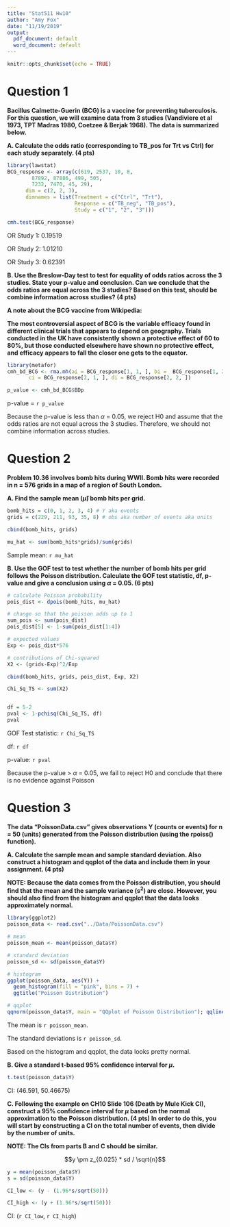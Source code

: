 ```yaml
---
title: "Stat511 Hw10"
author: "Amy Fox"
date: "11/19/2019"
output:
  pdf_document: default
  word_document: default
---
```


```r
knitr::opts_chunk$set(echo = TRUE)
```

# Question 1
**Bacillus Calmette-Guerin (BCG) is a vaccine for preventing tuberculosis. For this question, we will examine data from 3 studies (Vandiviere et al 1973, TPT Madras 1980, Coetzee & Berjak 1968). The data is summarized below.**

**A. Calculate the odds ratio (corresponding to TB_pos for Trt vs Ctrl) for each study separately. (4 pts)**
```r
library(lawstat)
BCG_response <- array(c(619, 2537, 10, 8,
        87892, 87886, 499, 505,
        7232, 7470, 45, 29),
      dim = c(2, 2, 3),
      dimnames = list(Treatment = c("Ctrl", "Trt"),
                      Response = c("TB_neg", "TB_pos"),
                      Study = c("1", "2", "3")))

cmh.test(BCG_response)
```
OR Study 1: 0.19519

OR Study 2: 1.01210

OR Study 3: 0.62391

**B. Use the Breslow-Day test to test for equality of odds ratios across the 3 studies. State your p-value and conclusion. Can we conclude that the odds ratios are equal across the 3 studies? Based on this test, should be combine information across studies? (4 pts)**

**A note about the BCG vaccine from Wikipedia:**

**The most controversial aspect of BCG is the variable efficacy found in different clinical trials that appears to depend on geography. Trials conducted in the UK have consistently shown a protective effect of 60 to 80%, but those conducted elsewhere have shown no protective effect, and efficacy appears to fall the closer one gets to the equator.**

```r
library(metafor)
cmh_bd_BCG <- rma.mh(ai = BCG_response[1, 1, ], bi =  BCG_response[1, 2, ],
       ci = BCG_response[2, 1, ], di = BCG_response[2, 2, ])

p_value <- cmh_bd_BCG$BDp
```
p-value = `r p_value`

Because the p-value is less than $\alpha$ = 0.05, we reject H0 and assume that the odds ratios are not equal across the 3 studies. Therefore, we should not combine information across studies.

# Question 2

**Problem 10.36 involves bomb hits during WWII. Bomb hits were recorded in n = 576 grids in a map of a region of South London.**

**A. Find the sample mean  ($\hat{\mu}$) bomb hits per grid.**
```r
bomb_hits = c(0, 1, 2, 3, 4) # Y aka events
grids = c(229, 211, 93, 35, 8) # obs aka number of events aka units

cbind(bomb_hits, grids)

mu_hat <- sum(bomb_hits*grids)/sum(grids)

```
Sample mean: `r mu_hat`


**B. Use the GOF test to test whether the number of bomb hits per grid follows the Poisson distribution. Calculate the GOF test statistic, df, p-value and give a conclusion using $\alpha$ = 0.05. (6 pts)**
```r
# calculate Poisson probability
pois_dist <- dpois(bomb_hits, mu_hat)

# change so that the poisson adds up to 1
sum_pois <- sum(pois_dist)
pois_dist[5] <- 1-sum(pois_dist[1:4])

# expected values
Exp <- pois_dist*576

# contributions of Chi-squared
X2 <- (grids-Exp)^2/Exp

cbind(bomb_hits, grids, pois_dist, Exp, X2)

Chi_Sq_TS <- sum(X2)


df = 5-2
pval <- 1-pchisq(Chi_Sq_TS, df)
pval
```

GOF Test statistic: `r Chi_Sq_TS`

df: `r df`

p-value: `r pval`

Because the p-value > $\alpha$ = 0.05, we fail to reject H0 and conclude that there is no evidence against Poisson

# Question 3
**The data “PoissonData.csv” gives observations Y (counts or events) for n = 50 (units) generated from the Poisson distribution (using the rpoiss() function).**

**A. Calculate the sample mean and sample standard deviation. Also construct a histogram and qqplot of the data and include them in your assignment. (4 pts)**

**NOTE: Because the data comes from the Poisson distribution, you should find that the mean and the sample variance (s^2^) are close. However, you should also find from the histogram and qqplot that the data looks approximately normal.**
```r

library(ggplot2)
poisson_data <- read.csv("../Data/PoissonData.csv")

# mean
poisson_mean <- mean(poisson_data$Y)

# standard deviation
poisson_sd <- sd(poisson_data$Y)

# histogram
ggplot(poisson_data, aes(Y)) +
  geom_histogram(fill = "pink", bins = 7) +
  ggtitle("Poisson Distribution")

# qqplot
qqnorm(poisson_data$Y, main = "QQplot of Poisson Distribution"); qqline(poisson_data$Y)

```

The mean is `r poisson_mean`.

The standard deviations is `r poisson_sd`.

Based on the histogram and qqplot, the data looks pretty normal. 

**B. Give a standard t-based 95% confidence interval for $\mu$.**
```r
t.test(poisson_data$Y)
```
CI: (46.591, 50.46675)

**C. Following the example on CH10 Slide 106 (Death by Mule Kick CI), construct a 95% confidence interval for $\mu$ based on the normal approximation to the Poisson distribution. (4 pts) In order to do this, you will start by constructing a CI on the total number of events, then divide by the number of units.**

**NOTE: The CIs from parts B and C should be similar.**

$$y \pm z_{0.025} * sd / \sqrt{n}$$
```r
y = mean(poisson_data$Y) 
s = sd(poisson_data$Y)

CI_low <- (y - (1.96*s/sqrt(50)))

CI_high <- (y + (1.96*s/sqrt(50)))
```

CI: (`r CI_low`, `r CI_high`) 